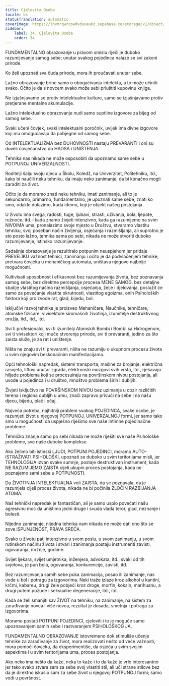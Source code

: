 ```yaml
---
title: Cjelovita Osoba
locale: bs
statusTranslation: automatic
coverImage: https://lhvmrqwrcowdvduuaukz.supabase.co/storage/v1/object/public/strapi-uploads/small_cover-educacion-fundamental.webp-2d51a7828a2b1309555be27f7e2a61a0.webp
sidebar:
    label: 34. Cjelovita Osoba
    order: 34
---
```

FUNDAMENTALNO obrazovanje u pravom smislu riječi je duboko razumijevanje samog sebe; unutar svakog pojedinca nalaze se svi zakoni prirode.

Ko želi upoznati sva čuda prirode, mora ih proučavati unutar sebe.

Lažno obrazovanje brine samo o obogaćivanju intelekta, a to može učiniti svako. Očito je da s novcem svako može sebi priuštiti kupovinu knjiga.

Ne izjašnjavamo se protiv intelektualne kulture, samo se izjašnjavamo protiv pretjerane mentalne akumulacije.

Lažno intelektualno obrazovanje nudi samo suptilne izgovore za bijeg od samog sebe.

Svaki učeni čovjek, svaki intelektualni poročnik, uvijek ima divne izgovore koji mu omogućavaju da pobjegne od samog sebe.

Od INTELEKTUALIZMA bez DUHOVNOSTI nastaju PREVARANTI i oni su doveli čovječanstvo do HAOSA i UNIŠTENJA.

Tehnika nas nikada ne može osposobiti da upoznamo same sebe u POTPUNOJ UNIVERZALNOSTI.

Roditelji šalju svoju djecu u Školu, Koledž, na Univerzitet, Politehniku, itd., kako bi naučili neku tehniku, da imaju neko zanimanje, da bi konačno mogli zaraditi za život.

Očito je da moramo znati neku tehniku, imati zanimanje, ali to je sekundarno, primarno, fundamentalno, je upoznati same sebe, znati ko smo, odakle dolazimo, kuda idemo, koji je objekt našeg postojanja.

U životu ima svega, radosti, tuge, ljubavi, strasti, uživanja, bola, ljepote, ružnoće, itd. i kada znamo živjeti intenzivno, kada ga razumijemo na svim NIVOIMA uma, pronalazimo svoje mjesto u Društvu, stvaramo vlastitu tehniku, svoj poseban način življenja, osjećanja i razmišljanja, ali suprotno je sto posto lažno, tehnika sama po sebi, nikada ne može stvoriti duboko razumijevanje, istinsko razumijevanje.

Sadašnje obrazovanje je rezultiralo potpunim neuspjehom jer pridaje PREVELIKU važnost tehnici, zanimanju i očito je da podvlačenjem tehnike, pretvara čovjeka u mehaničkog automata, uništava njegove najbolje mogućnosti.

Kultivisati sposobnost i efikasnost bez razumijevanja života, bez poznavanja samog sebe, bez direktne percepcije procesa MENE SAMOG, bez detaljne studije vlastitog načina razmišljanja, osjećanja, želje i djelovanja, poslužit će samo za povećanje vlastite okrutnosti, vlastitog egoizma, onih Psiholoških faktora koji proizvode rat, glad, bijedu, bol.

Isključivi razvoj tehnike je proizveo Mehaničare, Naučnike, tehničare, atomske fizičare, vivisektore siromašnih životinja, izumitelje destruktivnog oružja, itd., itd., itd.

Svi ti profesionalci, svi ti izumitelji Atomskih Bombi i Bombi sa Hidrogenom, svi ti vivisektori koji muče stvorenja prirode, svi ti prevaranti, jedino za što zaista služe, je za rat i uništenje.

Ništa ne znaju svi ti prevaranti, ništa ne razumiju o ukupnom procesu života u svim njegovim beskonačnim manifestacijama.

Opći tehnološki napredak, sistemi transporta, mašine za brojanje, električna rasvjeta, liftovi unutar zgrada, elektronski mozgovi svih vrsta, itd., rješavaju hiljade problema koji se procesuiraju na površinskom nivou postojanja, ali uvode u pojedinca i u društvo, mnoštvo problema širih i dubljih.

Živjeti isključivo na POVRŠINSKOM NIVOU bez uzimanja u obzir različitih terena i regiona dubljih u umu, znači zapravo privući na sebe i na našu djecu, bijedu, plač i očaj.

Najveća potreba, najhitniji problem svakog POJEDINCA, svake osobe, je razumjeti život u njegovoj POTPUNOJ, UNIVERZALNOJ formi, jer samo tako smo u mogućnosti da uspješno riješimo sve naše intimne pojedinačne probleme.

Tehničko znanje samo po sebi nikada ne može riješiti sve naše Psihološke probleme, sve naše duboke komplekse.

Ako želimo biti istinski LJUDI, POTPUNI POJEDINCI, moramo AUTO-ISTRAŽIVATI PSIHOLOŠKI, upoznati se duboko u svim teritorijama misli, jer TEHNOLOGIJA izvan svake sumnje, postaje destruktivan instrument, kada NE RAZUMIJEMO ZAISTA cijeli ukupni proces postojanja, kada ne poznajemo sami sebe u POTPUNOSTI.

Da ŽIVOTINJA INTELEKTUALNA voli ZAISTA, da se poznavala, da je razumjela cijeli proces života, nikada ne bi počinila ZLOČIN RAZBIJANJA ATOMA.

Naš tehnički napredak je fantastičan, ali je samo uspio povećati našu agresivnu moć da uništimo jedni druge i svuda vlada teror, glad, neznanje i bolesti.

Nijedno zanimanje, nijedna tehnika nam nikada ne može dati ono što se zove ISPUNJENOST, PRAVA SREĆA.

Svako u životu pati intenzivno u svom poslu, u svom zanimanju, u svom rutinskom načinu života i stvari i zanimanja postaju instrumenti zavisti, ogovaranja, mržnje, gorčine.

Svijet ljekara, svijet umjetnika, inženjera, advokata, itd., svaki od tih svjetova, je pun bola, ogovaranja, konkurencije, zavisti, itd.

Bez razumijevanja samih sebe puka zanimacija, posao ili zanimanje, nas vode u bol i potragu za izgovorima. Neki traže izlaze kroz alkohol u kantini, krčmi, kabareu, drugi žele pobjeći kroz droge, morfin, kokain, marihuanu, a drugi putem požude i seksualne degeneracije, itd., itd.

Kada se želi smanjiti sav ŽIVOT na tehniku, na zanimanje, na sistem za zarađivanje novca i više novca, rezultat je dosada, smetnja i potraga za izgovorima.

Moramo postati POTPUNI POJEDINCI, cjeloviti i to je moguće samo upoznavanjem samih sebe i rastvaranjem PSIHOLOŠKOG JA.

FUNDAMENTALNO OBRAZOVANJE istovremeno dok stimuliše učenje tehnike za zarađivanje za život, mora realizovati nešto od veće važnosti, mora pomoći čovjeku, da eksperimentiše, da osjeća u svim svojim aspektima i u svim teritorijama uma, proces postojanja.

Ako neko ima nešto da kaže, neka to kaže i to da kaže je vrlo interesantno jer tako svako stvara sam za sebe svoj vlastiti stil, ali uči strane stilove bez da je direktno iskusio sam za sebe život u njegovoj POTPUNOJ formi; samo vodi u površnost.

